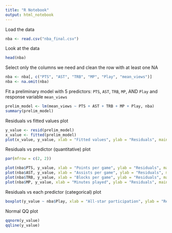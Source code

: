 ---
title: "R Notebook"
output: html_notebook
---

Load the data
```{r}
nba <- read.csv("nba_final.csv")
```

Look at the data
```{r}
head(nba)
```

Select only the columns we need and clean the row with at least one NA
```{r}
nba <- nba[, c("PTS", "AST", "TRB", "MP", "Play", "mean_views")]
nba <- na.omit(nba)
```

Fit a preliminary model with 5 predictors: `PTS`, `AST`, `TRB`, `MP`, AND `Play` and response variable `mean_views`
```{r}
prelim_model <- lm(mean_views ~ PTS + AST + TRB + MP + Play, nba)
summary(prelim_model)
```

Residuals vs fitted values plot
```{r}
y_value <- resid(prelim_model)
x_value <- fitted(prelim_model)
plot(x_value, y_value, xlab = "Fitted values", ylab = "Residuals", main = "Residuals vs Fitted values")
```

Residuals vs predictor (quantitative) plot
```{r}
par(mfrow = c(2, 2))

plot(nba$PTS, y_value, xlab = "Points per game", ylab = "Residuals", main = "Residuals vs PTS (Points per game)")
plot(nba$AST, y_value, xlab = "Assists per game", ylab = "Residuals", main = "Residuals vs AST (Assists per game)")
plot(nba$TRB, y_value, xlab = "Blocks per game", ylab = "Residuals", main = "Residuals vs TRB (Total rebounds per game)")
plot(nba$MP, y_value, xlab = "Minutes played", ylab = "Residuals", main = "Residuals vs MP (Minutes played)")
```

Residuals vs each predictor (categorical) plot
```{r}
boxplot(y_value ~ nba$Play, xlab = "All-star participation", ylab = "Residuals", main = "Residuals vs Play (All-star participation)")
```

Normal QQ plot
```{r}
qqnorm(y_value)
qqline(y_value)
```

